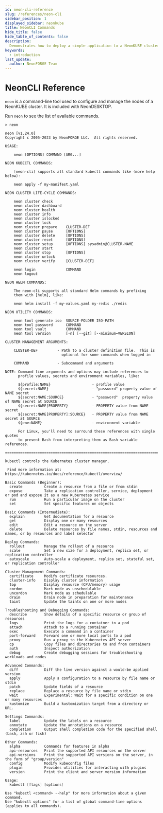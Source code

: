 ```yaml
---
id: neon-cli-reference
slug: /references/neon-cli
sidebar_position: 1
displayed_sidebar: neonkube
title: NeonCLI Commands
hide_title: false
hide_table_of_contents: false
description:
  Demonstrates how to deploy a simple application to a NeonKUBE cluster.
keywords:
  - introduction
last_update:
  author: NeonFORGE Team
---
```


# NeonCLI Reference

`neon` is a command-line tool used to configure and manage the nodes of a
NeonKUBE cluster. It is included with NeonDESKTOP.

Run `neon` to see the list of available commands.

```plain
> neon

neon [v1.24.0]
Copyright c 2005-2023 by NeonFORGE LLC.  All rights reserved.

USAGE:

    neon [OPTIONS] COMMAND [ARG...]

NEON KUBECTL COMMANDS:

    [neon-cli] supports all standard kubectl commands like (more help below):

    neon apply -f my-manifest.yaml

NEON CLUSTER LIFE-CYCLE COMMANDS:

    neon cluster check
    neon cluster dashboard
    neon cluster health
    neon cluster info
    neon cluster islocked
    neon cluster lock
    neon cluster prepare    CLUSTER-DEF
    neon cluster pause      [OPTIONS]
    neon cluster delete     [OPTIONS]
    neon cluster reset      [OPTIONS]
    neon cluster setup      [OPTIONS] sysadmin@CLUSTER-NAME
    neon cluster start
    neon cluster stop       [OPTIONS]
    neon cluster unlock
    neon cluster verify     [CLUSTER-DEF]

    neon login              COMMAND
    neon logout

NEON HELM COMMANDS:

    The neon-cli supports all standard Helm commands by prefixing
    them with [helm], like:

    neon helm install -f my-values.yaml my-redis ./redis

NEON UTILITY COMMANDS:

    neon tool generate iso  SOURCE-FOLDER ISO-PATH
    neon tool password      COMMAND
    neon tool vault         COMMAND
    neon tool version       [-n] [--git] [--minimum=VERSION]

CLUSTER MANAGEMENT ARGUMENTS:

    CLUSTER-DEF         - Path to a cluster definition file.  This is
                          optional for some commands when logged in

    COMMAND             - Subcommand and arguments

NOTE: Command line arguments and options may include references to
      profile values, secrets and environment variables, like:

      ${profile:NAME}                   - profile value
      ${secret:NAME}                    - "password" property value of NAME secret
      ${secret:NAME:SOURCE}             - "password"  property value of NAME secret at SOURCE
      ${secret:NAME[PROPERTY}           - PROPERTY value from NAME secret
      ${secret:NAME[PROPERTY]:SOURCE}   - PROPERTY value from NAME secret at SOURCE
      ${env:NAME}                       - environment variable

      For Linux, you'll need to surround these references with single quotes
      to prevent Bash from interpreting them as Bash variable references.

===============================================================================

kubectl controls the Kubernetes cluster manager.

 Find more information at: https://kubernetes.io/docs/reference/kubectl/overview/

Basic Commands (Beginner):
  create          Create a resource from a file or from stdin
  expose          Take a replication controller, service, deployment or pod and expose it as a new Kubernetes service
  run             Run a particular image on the cluster
  set             Set specific features on objects

Basic Commands (Intermediate):
  explain         Get documentation for a resource
  get             Display one or many resources
  edit            Edit a resource on the server
  delete          Delete resources by file names, stdin, resources and names, or by resources and label selector

Deploy Commands:
  rollout         Manage the rollout of a resource
  scale           Set a new size for a deployment, replica set, or replication controller
  autoscale       Auto-scale a deployment, replica set, stateful set, or replication controller

Cluster Management Commands:
  certificate     Modify certificate resources.
  cluster-info    Display cluster information
  top             Display resource (CPU/memory) usage
  cordon          Mark node as unschedulable
  uncordon        Mark node as schedulable
  drain           Drain node in preparation for maintenance
  taint           Update the taints on one or more nodes

Troubleshooting and Debugging Commands:
  describe        Show details of a specific resource or group of resources
  logs            Print the logs for a container in a pod
  attach          Attach to a running container
  exec            Execute a command in a container
  port-forward    Forward one or more local ports to a pod
  proxy           Run a proxy to the Kubernetes API server
  cp              Copy files and directories to and from containers
  auth            Inspect authorization
  debug           Create debugging sessions for troubleshooting workloads and nodes

Advanced Commands:
  diff            Diff the live version against a would-be applied version
  apply           Apply a configuration to a resource by file name or stdin
  patch           Update fields of a resource
  replace         Replace a resource by file name or stdin
  wait            Experimental: Wait for a specific condition on one or many resources
  kustomize       Build a kustomization target from a directory or URL.

Settings Commands:
  label           Update the labels on a resource
  annotate        Update the annotations on a resource
  completion      Output shell completion code for the specified shell (bash, zsh or fish)

Other Commands:
  alpha           Commands for features in alpha
  api-resources   Print the supported API resources on the server
  api-versions    Print the supported API versions on the server, in the form of "group/version"
  config          Modify kubeconfig files
  plugin          Provides utilities for interacting with plugins
  version         Print the client and server version information

Usage:
  kubectl [flags] [options]

Use "kubectl <command> --help" for more information about a given command.
Use "kubectl options" for a list of global command-line options (applies to all commands).
```
